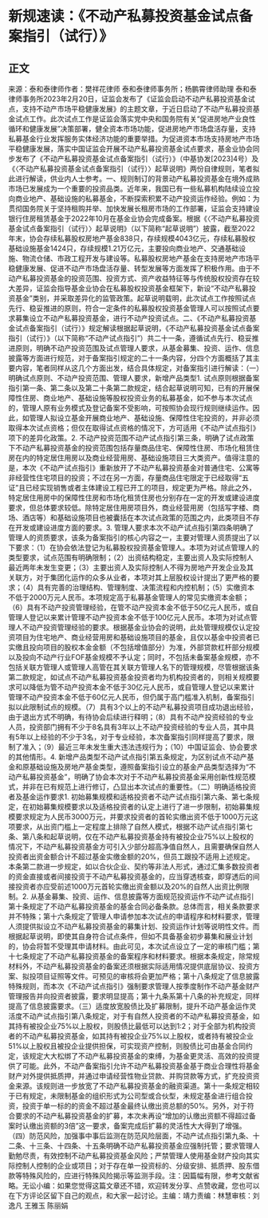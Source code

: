 # 新规速读：《不动产私募投资基金试点备案指引（试行）》
## 正文
来源：泰和泰律师作者：樊祥花律师 泰和泰律师事务所；杨鹏霄律师助理 泰和泰律师事务所2023年2月20日，证监会发布了《证监会启动不动产私募投资基金试点，支持不动产市场平稳健康发展》的主题文章，于近日启动了不动产私募投资基金试点工作。此次试点工作是证监会落实党中央和国务院有关“促进房地产业良性循环和健康发展”决策部署，健全资本市场功能，促进房地产市场盘活存量，支持私募基金行业发挥服务实体经济功能的重要举措。为促进资本市场支持房地产市场平稳健康发展，落实中国证监会开展不动产私募投资基金试点要求，基金业协会同步发布了《不动产私募投资基金试点备案指引（试行）》（中基协发[2023]4号）及《〈不动产私募投资基金试点备案指引（试行）〉起草说明》两份自律规则，笔者拟此进行解读，供业内人士参考。一、规则制订的背景动产私募投资基金在境外成熟市场已发展成为一个重要的投资品类。近年来，我国已有一些私募机构陆续设立投向商业地产、基础设施的私募基金，不断探索积累不动产投资运作经验。例如：为贯彻国务院关于坚持租购并举、加快发展长租房市场的工作部署，证监会支持建设银行住房租赁基金于2022年10月在基金业协会完成备案。根据《〈不动产私募投资基金试点备案指引（试行）〉起草说明》（以下简称“起草说明”）披露，截至2022年末，协会存续私募股权房地产基金838只，存续规模4043亿元，存续私募股权基础设施基金1424只，存续规模1.21万亿元，主要投向商业地产、交通基础设施、物流仓储、市政工程开发与建设等。私募股权房地产基金在支持房地产市场平稳健康发展、促进不动产市场盘活存量、转型发展等方面发挥了积极作用。由于不动产私募投资基金的投资范围、投资方式、资产收益特征等与传统股权投资存在较大差异，证监会指导基金业协会在私募股权投资基金框架下，新设“不动产私募投资基金”类别，并采取差异化的监管政策。起草说明载明，此次试点工作按照试点先行、稳妥推进的原则，符合一定条件的私募股权投资基金管理人可以按照试点要求募集设立不动产私募投资基金，进行不动产投资试点。二、《不动产私募投资基金试点备案指引（试行）》规定解读根据起草说明，《不动产私募投资基金试点备案指引（试行）》（以下简称“不动产试点指引”）共二十一条，遵循试点先行、稳妥推进原则，明确不动产投资范围及试点管理人要求，从基金募集、投资、运作、信息披露等方面进行规范，对于备案指引规定的二十一条内容，分四个方面概括了其主要内容，笔者同样从这几个方面出发，结合具体规定，对备案指引进行解读：（一）明确试点原则、不动产投资范围、管理人要求，新增产品类型1. 试点原则根据备案指引第一条、第二条以及第二十条第二款规定，结合起草说明可知，已有的开展保障性住房、商业地产、基础设施等股权投资业务的私募基金，如不参与本次试点的，管理人原有业务模式及登记备案不受影响，可按照协会现行规则继续运作。因此，如管理人拟设立基金开展商业地产、基础设施、保障性住宅投资的，并非必须取得本次试点资格；但仅在取得试点资格的情况下，方可适用《不动产试点指引》项下的差异化政策。2. 不动产投资范围不动产试点指引第三条，明确了试点政策下不动产私募投资基金的投资范围包括存量商品住宅、保障性住房、市场化租赁住房在内的特定居住用房以及商业经营用房、基础设施项目三大类资产。值得注意的是，本次《不动产试点指引》重新放开了不动产私募投资基金对普通住宅、公寓等非经营性住宅项目的投资；不过在另一方面，存量商品住宅限定于已经取得“五证”且已经实现销售或者主体建设工程已开工的项目，规定更为严格。除此之外，特定居住用房中的保障性住房和市场化租赁住房也分别存在一定的开发或建设进度要求，但总体要求较低。除特定居住用房项目外，商业经营用房（包括写字楼、商场、酒店等）和基础设施项目也被囊括在本次试点政策的范围之内，此类项目不存在开发或建设进度方面的要求。3. 管理人要求本次不动产试点指引第四条明确了管理人的资质要求，该条为备案指引的核心内容之一，主要对管理人资质提出了以下要求：（1）在协会依法登记为私募股权投资基金管理人。本项为对试点管理人的类型要求，试点范围有明确限制；（2）出资结构稳定，主要出资人及实际控制人最近两年未发生变更；（3）主要出资人及实际控制人不得为房地产开发企业及其关联方，对于集团化运作的众多从业者，本项对其上层股权设计提出了更严格的要求；（4）具有完善的治理结构、管理制度、决策流程和内控机制；（5）实缴资本不低于2000万元人民币。本项规定高于私募基金管理人的常见实缴资本金额；（6）具有不动产投资管理经验，在管不动产投资本金不低于50亿元人民币，或自管理人登记以来累计管理不动产投资本金不低于100亿元人民币。本项为对试点管理人不动产投资管理经验的要求。根据基金业协会的说明，此处管理规模仅认定投资项目为住宅地产、商业经营用房和基础设施项目的基金，且仅以基金中投资者已实缴且投向项目的股权本金金额（不包括增值部分）为准，外部贷款杠杆部分规模以及投向不动产行业FOF基金规模不予认定；同时，不包括未备案基金规模，亦不包括关联方管理人或管理人高管在其关联方管理人名下的管理规模，尽管根据该条第二款规定，如试点不动产私募投资基金投资者均为机构投资者的，则相关规模要求可以降低为管不动产投资本金不低于30亿元人民币，或自管理人登记以来累计管理不动产投资本金不低于60亿元人民币，但仍属于高门槛准入机制，备案指引拟以此限制试点的规模。（7）具有3个以上的不动产私募投资项目成功退出经验，由于退出方式不明确，有待协会后续进行释明；（8）具有不动产投资经验的专业人员，投资部门拥有不少于8名具有3年以上不动产投资经验的专业人员，其中具有5年以上经验的不少于3名，对于专业经验，本次备案指引同样提高了要求，限制了准入；（9）最近三年未发生重大违法违规行为；（10）中国证监会、协会要求的其他情形。4. 新增产品类型不动产试点指引第五条规定，为区别试点不动产基金和原基础设施及房地产基金类型，遵照备案指引设立的基金产品类型选择为“不动产私募投资基金”，明确了协会本次对于不动产私募投资基金采用创新性规范模式，并非在已有规范上进行修订，凸显出本次试点的重要性。（二）明确适格投资者及基金运作要求1. 初始募集规模和适格投资者不动产试点指引第六条、第七条规定，在初始募集规模要求以及适格投资者的认定上进行了进一步限制，初始募集规模要求规定为人民币3000万元，并要求投资者的首轮实缴出资不低于1000万元这项要求，从出资门槛上一定程度上排除了自然人模式，根据不动产试点指引第七条、第八条和起草说明，仅在不动产私募投资基金持有被投企业75%以上股权的情况下，不动产私募投资基金方可引入少部分超高净值自然人，且需要确保自然人投资者出资金额合计不超过基金实缴金额的20%，但员工跟投不适用上述规定。本条第二款进一步规定，如以合伙企业、契约等非法人形式，通过汇集多数投资者的资金直接或者间接投资于不动产私募投资基金的，应当穿透核查，即穿透后的间接投资者亦应受前述1000万元首轮实缴出资金额以及20%的自然人出资比例限制。2. 从基金募集、投资、运作、信息披露等方面规范投资运作不动产试点指引第十条规定了不动产私募投资基金的基金合同必备条款。总体而言，相关条款要求并不特殊；第十六条规定了管理人申请参加本次试点的申请程序和材料要求，管理人须提供拟设立不动产私募投资基金的募集计划、投资运作计划等说明性文件。而根据起草说明，即使其自身符合试点条件，但如不具备基金初步募集和展业计划的，协会将暂不受理其申请材料。由此可见，本次试点设立了一定的审核门槛；第十七条规定了不动产私募投资基金的备案程序和材料要求。根据本条规定，除常规材料外，不动产私募投资基金的备案还须根据实际适用情况提供底层协议、投资方案、拟投项目证照等文件。可预见的审核将会更加严格；第十八条规定了信息披露特殊规则，而本次《不动产试点指引》强制要求管理人按季度制作不动产基金财产管理报告并向投资者披露，要求明显提高；第十九条系第十八条的补充规定，同样提高了信息披露要求。（三）适度放宽股债比及扩募限制，提升不动产基金运作灵活度不动产试点指引第八条规定，对于有自然人投资者的不动产私募投资基金，如其持有被投企业75%以上股权，则股债比最低可以达到1:2；对于全部为机构投资者的不动产私募投资基金，如其持有被投企业75%以上股权，或者持有被投企业51%以上股权且被投企业提供担保，可实现资产控制，则股债比可由基金合同约定，该规定大大松绑了不动产私募投资基金的束缚，为基金更灵活、高效的投资提供了可能。此外，不动产备案指引允许不动产私募投资基金基于商业合理性将基金财产对外提供抵质押，并通过申请经营性物业贷款、并购贷款等方式，扩充投资资金来源。该规则进一步放宽了不动产私募投资基金的融资渠道。第十一条规定相较于已有规定，未限制基金的组织形式为公司型或合伙型，未规定基金进行组合投资，投资于单一标的的资金不超过基金最终认缴出资总额的50%。另外，对于符合要求的不动产私募投资基金的扩募，本次未再设“增加的认缴出资额不得超过备案时认缴出资额的3倍”这一要求，备案完成后扩募的灵活性大大得到了增强。（四）防范风险，加强事中事后监测在防范风险层面，不动产试点指引第九条、十二条、十三条、十四条、十五条明确不动产私募投资基金应强制托管；要求管理人勤勉尽责，有效控制不动产私募投资基金风险；严禁管理人使用基金财产投向其实际控制人控制的企业或项目；对于存在单一投资标的、分级安排、抵质押、股东借款等特殊风险的，应进行特殊风险揭示等监测手段。注：因篇幅有限，参考文献省略。无讼小编：如果您觉得这篇文章还不错，欢迎转发分享、点赞收藏，您也可以在下方评论区留下自己的观点，和大家一起讨论。主编：靖力责编：林慧审核：刘逸凡 王雅玉 陈丽娟